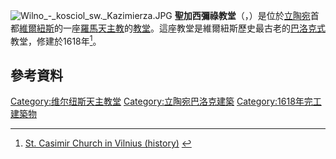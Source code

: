{{expand|time=2015-01-19T14:46:33+00:00}}
{{refimprove|time=2015-01-19T14:46:33+00:00}}
[[File:Wilno_-_kosciol_sw._Kazimierza.JPG|thumb]]
'''聖加西彌祿教堂'''（{{lang-lt|Šv. Kazimiero bažnyčia}}，{{lang-pl|Kościół Św. Kazimierza}}）是位於[[立陶宛|立陶宛]]首都[[維爾紐斯|維爾紐斯]]的一座[[羅馬天主教|羅馬天主教]]的[[教堂|教堂]]。這座教堂是維爾紐斯歷史最古老的[[巴洛克式|巴洛克式]]教堂，修建於1618年<ref>[http://www.kazimiero.lt/index.php?option=com_content&view=article&id=72&Itemid=11 St. Casimir Church in Vilnius (history)] {{en icon}}</ref>。

==參考資料==
{{reflist}}
{{commons category|Church of St. Casimir in Vilnius}}

[[Category:维尔纽斯天主教堂|Category:维尔纽斯天主教堂]]
[[Category:立陶宛巴洛克建築|Category:立陶宛巴洛克建築]]
[[Category:1618年完工建築物|Category:1618年完工建築物]]